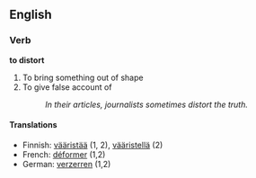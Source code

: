 ==English==

===Verb===
'''to distort'''
#To bring something out of shape
#To give false account of
#:''In their articles, journalists sometimes distort the truth.''

====Translations====
*Finnish: [[vääristää]] (1, 2), [[vääristellä]] (2)
*French: [[déformer]] (1,2)
*German: [[verzerren]] (1,2)
